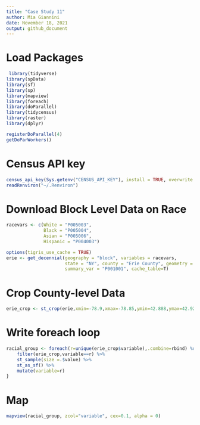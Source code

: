 ```yaml
---
title: "Case Study 11"
author: Mia Giannini
date: November 18, 2021
output: github_document
---
```

# Load Packages
```r
 library(tidyverse)
library(spData)
library(sf)
library(sp)
library(mapview)
library(foreach)
library(doParallel)
library(tidycensus)
library(raster)
library(dplyr)
```

```r
registerDoParallel(4)
getDoParWorkers()
```

# Census API key
```r
census_api_key(Sys.getenv("CENSUS_API_KEY"), install = TRUE, overwrite = TRUE)
readRenviron("~/.Renviron")
```

# Download Block Level Data on Race
```r
racevars <- c(White = "P005003", 
              Black = "P005004", 
              Asian = "P005006", 
              Hispanic = "P004003")

options(tigris_use_cache = TRUE)
erie <- get_decennial(geography = "block", variables = racevars, 
                      state = "NY", county = "Erie County", geometry = TRUE,
                      summary_var = "P001001", cache_table=T) 
```

# Crop County-level Data
```r
erie_crop <- st_crop(erie,xmin=-78.9,xmax=-78.85,ymin=42.888,ymax=42.92)
```

# Write foreach loop 
```r
racial_group <- foreach(r=unique(erie_crop$variable),.combine=rbind) %dopar%{
    filter(erie_crop,variable==r) %>%
    st_sample(size =.$value) %>%
    st_as_sf() %>%
    mutate(variable=r)
}
```

# Map
```r
mapview(racial_group, zcol="variable", cex=0.1, alpha = 0)
```
